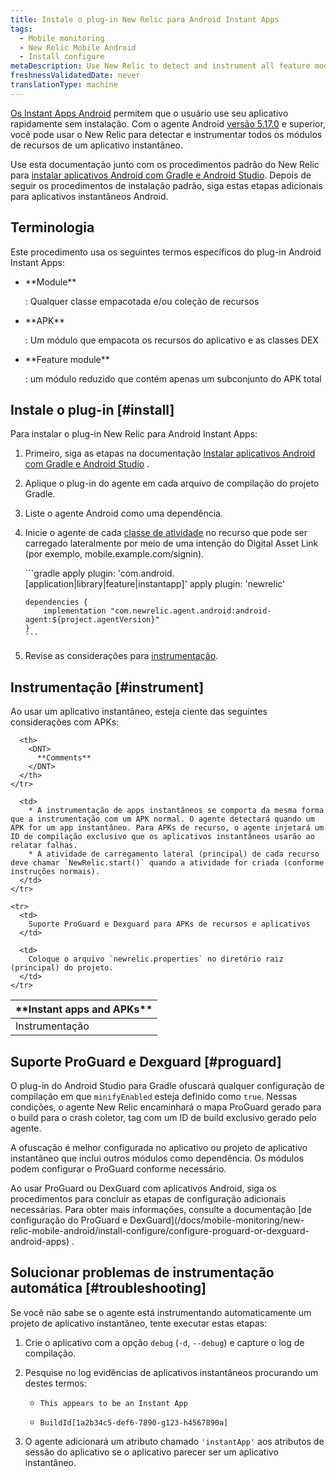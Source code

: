 ```yaml
---
title: Instale o plug-in New Relic para Android Instant Apps
tags:
  - Mobile monitoring
  - New Relic Mobile Android
  - Install configure
metaDescription: Use New Relic to detect and instrument all feature modules for Android Instant Apps.
freshnessValidatedDate: never
translationType: machine
---
```


[Os Instant Apps Android](https://developer.android.com/topic/instant-apps/index.html) permitem que o usuário use seu aplicativo rapidamente sem instalação. Com o agente Android [versão 5.17.0](/docs/release-notes/mobile-release-notes/android-release-notes/android-5170) e superior, você pode usar o New Relic para detectar e instrumentar todos os módulos de recursos de um aplicativo instantâneo.

Use esta documentação junto com os procedimentos padrão do New Relic para [instalar aplicativos Android com Gradle e Android Studio](/docs/mobile-monitoring/new-relic-mobile-android/install-configure/install-android-apps-gradle-android-studio). Depois de seguir os procedimentos de instalação padrão, siga estas etapas adicionais para aplicativos instantâneos Android.

## Terminologia

Este procedimento usa os seguintes termos específicos do plug-in Android Instant Apps:

* <DNT>
    **Module**
  </DNT>

  : Qualquer classe empacotada e/ou coleção de recursos

* <DNT>
    **APK**
  </DNT>

  : Um módulo que empacota os recursos do aplicativo e as classes DEX

* <DNT>
    **Feature module**
  </DNT>

  : um módulo reduzido que contém apenas um subconjunto do APK total

## Instale o plug-in [#install]

Para instalar o plug-in New Relic para Android Instant Apps:

1. Primeiro, siga as etapas na documentação [Instalar aplicativos Android com Gradle e Android Studio](/docs/mobile-monitoring/new-relic-mobile-android/install-configure/install-android-apps-gradle-android-studio) .

2. Aplique o plug-in do agente em cada arquivo de compilação do projeto Gradle.

3. Liste o agente Android como uma dependência.

4. Inicie o agente de cada [classe de atividade](https://developer.android.com/reference/android/app/Activity.html) no recurso que pode ser carregado lateralmente por meio de uma intenção do Digital Asset Link (por exemplo, mobile.example.com/signin).

   <CollapserGroup>
     <Collapser
       id="build.gradle"
       title="Exemplo mínimo de build.gradle"
     >
       ```gradle
       apply plugin: 'com.android.[application|library|feature|instantapp]'
       apply plugin: 'newrelic'

       dependencies {
           implementation "com.newrelic.agent.android:android-agent:${project.agentVersion}"
       }
       ```
     </Collapser>
   </CollapserGroup>

5. Revise as considerações para [instrumentação](#instrument).

<InstallFeedback/>

## Instrumentação [#instrument]

Ao usar um aplicativo instantâneo, esteja ciente das seguintes considerações com APKs:

<table>
  <thead>
    <tr>
      <th style={{ width: "200px" }}>
        <DNT>
          **Instant apps and APKs**
        </DNT>
      </th>

      <th>
        <DNT>
          **Comments**
        </DNT>
      </th>
    </tr>
  </thead>

  <tbody>
    <tr>
      <td>
        Instrumentação
      </td>

      <td>
        * A instrumentação de apps instantâneos se comporta da mesma forma que a instrumentação com um APK normal. O agente detectará quando um APK for um app instantâneo. Para APKs de recurso, o agente injetará um ID de compilação exclusivo que os aplicativos instantâneos usarão ao relatar falhas.
        * A atividade de carregamento lateral (principal) de cada recurso deve chamar `NewRelic.start()` quando a atividade for criada (conforme instruções normais).
      </td>
    </tr>

    <tr>
      <td>
        Suporte ProGuard e Dexguard para APKs de recursos e aplicativos
      </td>

      <td>
        Coloque o arquivo `newrelic.properties` no diretório raiz (principal) do projeto.
      </td>
    </tr>
  </tbody>
</table>

## Suporte ProGuard e Dexguard [#proguard]

O plug-in do Android Studio para Gradle ofuscará qualquer configuração de compilação em que `minifyEnabled` esteja definido como `true`. Nessas condições, o agente New Relic encaminhará o mapa ProGuard gerado para o build para o crash coletor, tag com um ID de build exclusivo gerado pelo agente.

A ofuscação é melhor configurada no aplicativo ou projeto de aplicativo instantâneo que inclui outros módulos como dependência. Os módulos podem configurar o ProGuard conforme necessário.

<Callout variant="important">
  Ao usar ProGuard ou DexGuard com aplicativos Android, siga os procedimentos para concluir as etapas de configuração adicionais necessárias. Para obter mais informações, consulte a documentação [de configuração do ProGuard e DexGuard](/docs/mobile-monitoring/new-relic-mobile-android/install-configure/configure-proguard-or-dexguard-android-apps) .
</Callout>

## Solucionar problemas de instrumentação automática [#troubleshooting]

Se você não sabe se o agente está instrumentando automaticamente um projeto de aplicativo instantâneo, tente executar estas etapas:

1. Crie o aplicativo com a opção `debug` (`-d`, `--debug`) e capture o log de compilação.

2. Pesquise no log evidências de aplicativos instantâneos procurando um destes termos:

   * ```
     This appears to be an Instant App
     ```
   * ```
     BuildId[1a2b34c5-def6-7890-g123-h4567890a]
     ```

3. O agente adicionará um atributo chamado `'instantApp'` aos atributos de sessão do aplicativo se o aplicativo parecer ser um aplicativo instantâneo.
